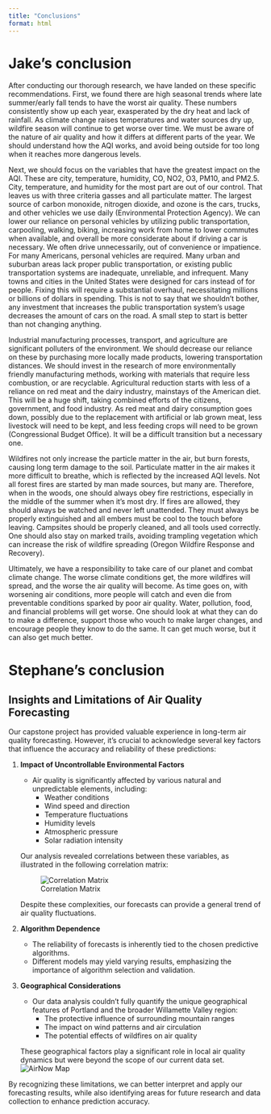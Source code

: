 ```yaml
---
title: "Conclusions"
format: html
---
```

# Jake's conclusion
After conducting our thorough research, we have landed on these specific recommendations. First, we found there are high seasonal trends where late summer/early fall tends to have the worst air quality. These numbers consistently show up each year, exasperated by the dry heat and lack of rainfall. As climate change raises temperatures and water sources dry up, wildfire season will continue to get worse over time. We must be aware of the nature of air quality and how it differs at different parts of the year. We should understand how the AQI works, and avoid being outside for too long when it reaches more dangerous levels.

Next, we should focus on the variables that have the greatest impact on the AQI. These are city, temperature, humidity, CO, NO2, O3, PM10, and PM2.5. City, temperature, and humidity for the most part are out of our control. That leaves us with three criteria gasses and all particulate matter. The largest source of carbon monoxide, nitrogen dioxide, and ozone is the cars, trucks, and other vehicles we use daily (Environmental Protection Agency). We can lower our reliance on personal vehicles by utilizing public transportation, carpooling, walking, biking, increasing work from home to lower commutes when available, and overall be more considerate about if driving a car is necessary. We often drive unnecessarily, out of convenience or impatience. For many Americans, personal vehicles are required. Many urban and suburban areas lack proper public transportation, or existing public transportation systems are inadequate, unreliable, and infrequent. Many towns and cities in the United States were designed for cars instead of for people. Fixing this will require a substantial overhaul, necessitating millions or billions of dollars in spending. This is not to say that we shouldn’t bother, any investment that increases the public transportation system’s usage decreases the amount of cars on the road. A small step to start is better than not changing anything. 

Industrial manufacturing processes, transport, and agriculture are significant polluters of the environment. We should decrease our reliance on these by purchasing more locally made products, lowering transportation distances. We should invest in the research of more environmentally friendly manufacturing methods, working with materials that require less combustion, or are recyclable. Agricultural reduction starts with less of a reliance on red meat and the dairy industry, mainstays of the American diet. This will be a huge shift, taking combined efforts of the citizens, government, and food industry. As red meat and dairy consumption goes down, possibly due to the replacement with artificial or lab grown meat, less livestock will need to be kept, and less feeding crops will need to be grown (Congressional Budget Office). It will be a difficult transition but a necessary one.

Wildfires not only increase the particle matter in the air, but burn forests, causing long term damage to the soil. Particulate matter in the air makes it more difficult to breathe, which is reflected by the increased AQI levels. Not all forest fires are started by man made sources, but many are. Therefore, when in the woods, one should always obey fire restrictions, especially in the middle of the summer when it’s most dry. If fires are allowed, they should always be watched and never left unattended. They must always be properly extinguished and all embers must be cool to the touch before leaving. Campsites should be properly cleaned, and all tools used correctly. One should also stay on marked trails, avoiding trampling vegetation which can increase the risk of wildfire spreading (Oregon Wildfire Response and Recovery).

Ultimately, we have a responsibility to take care of our planet and combat climate change. The worse climate conditions get, the more wildfires will spread, and the worse the air quality will become. As time goes on, with worsening air conditions, more people will catch and even die from preventable conditions sparked by poor air quality.  Water, pollution, food, and financial problems will get worse. One should look at what they can do to make a difference, support those who vouch to make larger changes, and encourage people they know to do the same. It can get much worse, but it can also get much better.

# Stephane's conclusion


## Insights and Limitations of Air Quality Forecasting

Our capstone project has provided valuable experience in long-term air quality forecasting. However, it's crucial to acknowledge several key factors that influence the accuracy and reliability of these predictions:

1. **Impact of Uncontrollable Environmental Factors**
   - Air quality is significantly affected by various natural and unpredictable elements, including:
     - Weather conditions
     - Wind speed and direction
     - Temperature fluctuations
     - Humidity levels
     - Atmospheric pressure
     - Solar radiation intensity
   
   Our analysis revealed correlations between these variables, as illustrated in the following correlation matrix:

   ![Correlation Matrix](https://github.com/wu-msds-capstones/Air-Quality-Index/blob/main/images/Correlation%20Matrix.png?raw=true)

   Despite these complexities, our forecasts can provide a general trend of air quality fluctuations.

2. **Algorithm Dependence**
   - The reliability of forecasts is inherently tied to the chosen predictive algorithms.
   - Different models may yield varying results, emphasizing the importance of algorithm selection and validation.

3. **Geographical Considerations**
   - Our data analysis couldn't fully quantify the unique geographical features of Portland and the broader Willamette Valley region:
     - The protective influence of surrounding mountain ranges
     - The impact on wind patterns and air circulation
     - The potential effects of wildfires on air quality

   These geographical factors play a significant role in local air quality dynamics but were beyond the scope of our current data set.
     ![AirNow Map](https://github.com/wu-msds-capstones/Air-Quality-Index/blob/main/images/AirNow-Map.png?raw=true)


By recognizing these limitations, we can better interpret and apply our forecasting results, while also identifying areas for future research and data collection to enhance prediction accuracy.